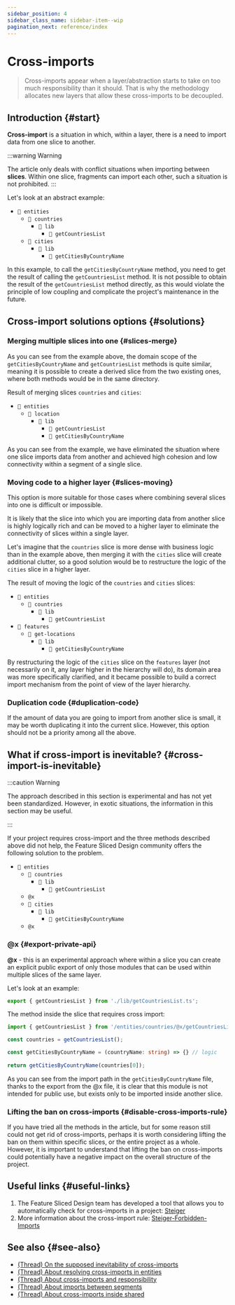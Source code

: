 ```yaml
---
sidebar_position: 4
sidebar_class_name: sidebar-item--wip
pagination_next: reference/index
---
```



# Cross-imports

<WIP ticket="220" />

> Cross-imports appear when a layer/abstraction starts to take on too much responsibility than it should. That is why the methodology allocates new layers that allow these cross-imports to be decoupled.

## Introduction {#start}

**Cross-import** is a situation in which, within a layer, there is a need to import data from one slice to another.

:::warning Warning

The article only deals with conflict situations when importing between **slices**. Within one slice, fragments can import each other, such a situation is not prohibited.
:::

Let's look at an abstract example:

- `📂 entities`
   - `📂 countries`
	  - `📁 lib`
	    - `📄 getCountriesList `
   - `📁 cities`
      - `📁 lib`
	    - `📄 getCitiesByCountryName`

In this example, to call the `getCitiesByCountryName` method, you need to get the result of calling the `getCountriesList` method.
It is not possible to obtain the result of the `getCountriesList` method directly, as this would violate the principle of low coupling and complicate the project's maintenance in the future.

## Cross-import solutions options {#solutions}

### Merging multiple slices into one {#slices-merge}
As you can see from the example above, the domain scope of the `getCitiesByCountryName` and `getCountriesList` methods is quite similar, meaning it is possible to create a derived slice from the two existing ones, where both methods would be in the same directory.

Result of merging slices `countries` and `cities`:
- `📂 entities`
   - `📂 location`
	  - `📁 lib`
	    - `📄 getCountriesList`
		- `📄 getCitiesByCountryName`

As you can see from the example, we have eliminated the situation where one slice imports data from another and achieved high cohesion and low connectivity within a segment of a single slice.

### Moving code to a higher layer {#slices-moving}
This option is more suitable for those cases where combining several slices into one is difficult or impossible.

It is likely that the slice into which you are importing data from another slice is highly logically rich and can be moved to a higher layer to eliminate the connectivity of slices within a single layer.

Let's imagine that the `countries` slice is more dense with business logic than in the example above, then merging it with the `cities` slice will create additional clutter, so a good solution would be to restructure the logic of the `cities` slice in a higher layer.

The result of moving the logic of the `countries` and `cities` slices:
- `📂 entities`
   - `📂 countries`
	  - `📁 lib`
	    - `📄 getCountriesList `
- `📂 features`
   - `📁 get-locations`
      - `📁 lib`
	    - `📄 getCitiesByCountryName`

By restructuring the logic of the `cities` slice on the `features` layer (not necessarily on it, any layer higher in the hierarchy will do), its domain area was more specifically clarified, and it became possible to build a correct import mechanism from the point of view of the layer hierarchy.

### Duplication code {#duplication-code}
If the amount of data you are going to import from another slice is small, it may be worth duplicating it into the current slice. However, this option should not be a priority among all the above.

## What if cross-import is inevitable? {#cross-import-is-inevitable}

:::caution Warning

The approach described in this section is experimental and has not yet been standardized. 
However, in exotic situations, the information in this section may be useful.

:::

If your project requires cross-import and the three methods described above did not help, the Feature Sliced ​​Design community offers the following solution to the problem.

- `📂 entities`
   - `📂 countries`
	  - `📁 lib`
	    - `📄 getCountriesList `
   - `@x`
   - `📁 cities`
      - `📁 lib`
	    - `📄 getCitiesByCountryName`
   - `@x`

### @x {#export-private-api}
**@x** - this is an experimental approach where within a slice you can create an explicit public export of only those modules that can be used within multiple slices of the same layer.

Let's look at an example:
```ts title="entities/countries/@x.ts"
export { getCountriesList } from './lib/getCountriesList.ts';
```
The method inside the slice that requires cross import:
```ts title="entities/cities/lib/getCitiesByCountryName"
import { getCountriesList } from '/entities/countries/@x/getCountriesList';

const countries = getCountriesList();

const getCitiesByCountryName = (countryName: string) => {} // logic
	
return getCitiesByCountryName(countries[0]);
```
As you can see from the import path in the `getCitiesByCountryName` file, thanks to the export from the @x file, it is clear that this module is not intended for public use, but exists only to be imported inside another slice.

### Lifting the ban on cross-imports {#disable-cross-imports-rule}
If you have tried all the methods in the article, but for some reason still could not get rid of cross-imports, perhaps it is worth considering lifting the ban on them within specific slices, or the entire project as a whole.
However, it is important to understand that lifting the ban on cross-imports could potentially have a negative impact on the overall structure of the project.

## Useful links {#useful-links}

1. The Feature Sliced ​​Design team has developed a tool that allows you to automatically check for cross-imports in a project: [Steiger](https://github.com/feature-sliced/steiger) 
2. More information about the cross-import rule: [Steiger-Forbidden-Imports](https://github.com/feature-sliced/steiger/blob/master/packages/steiger-plugin-fsd/src/forbidden-imports/README.md) 

## See also {#see-also}

- [(Thread) On the supposed inevitability of cross-imports](https://t.me/feature_sliced/4515)
- [(Thread) About resolving cross-imports in entities](https://t.me/feature_sliced/3678)
- [(Thread) About cross-imports and responsibility](https://t.me/feature_sliced/3287)
- [(Thread) About imports between segments](https://t.me/feature_sliced/4021)
- [(Thread) About cross-imports inside shared](https://t.me/feature_sliced/3618)